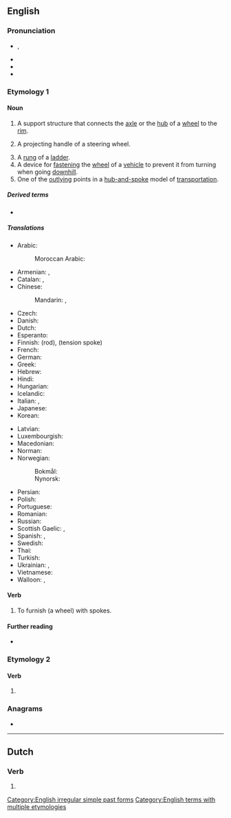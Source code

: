 {{also|spöke}}
==English==

===Pronunciation===
* {{enPR|spōk}}, {{IPA|/spəʊk/|lang=en}}
* {{audio|en-us-spoke.ogg|Audio (US)|lang=en}}
* {{rhymes|əʊk|lang=en}}
* {{hyphenation|spoke|lang=en}}

===Etymology 1===
{{etyl|ang|en}} {{m|ang|spaca}}

====Noun====
{{en-noun}}

# A support structure that connects the [[axle]] or the [[hub]] of a [[wheel]] to the [[rim]].
# {{lb|en|nautical}} A projecting handle of a steering wheel.
# A [[rung]] of a [[ladder]].
# A device for [[fasten]]ing the [[wheel]] of a [[vehicle]] to prevent it from turning when going [[downhill]].
# One of the [[outlying]] points in a [[hub-and-spoke]] model of [[transportation]].

=====Derived terms=====
* {{l|en|hub-and-spoke}}

=====Translations=====
{{trans-top|part of a wheel}}
* Arabic: {{t-needed|ar}}
*: Moroccan Arabic: {{t|ary|سلْك|m|tr=səlk}} {{qualifier|metallic}}
* Armenian: {{t+|hy|անվաճաղ}}, {{t+|hy|ճաղ}}
* Catalan: {{t+|ca|radi|m}}, {{t+|ca|raig|m}}
* Chinese:
*: Mandarin: {{t+|cmn|輻條|sc=Hani}}, {{t+|cmn|辐条|tr=fútiáo|sc=Hani}}
* Czech: {{t+|cs|paprsek|m}}
* Danish: {{t|da|ege}}
* Dutch: {{t+|nl|spaak|m|f}}
* Esperanto: {{t+|eo|spoko}}
* Finnish: {{t+|fi|puola}} (rod), {{t+|fi|pinna}} (tension spoke)
* French: {{t+|fr|rayon|m}}
* German: {{t+|de|Speiche}}
* Greek: {{t+|el|ακτίνα|f}}
* Hebrew: {{t+|he|זק|m}}
* Hindi: {{t-needed|hi}}
* Hungarian: {{t+|hu|küllő}}
* Icelandic: {{t|is|spæll|m}}
* Italian: {{t+|it|raggio}}, {{qualifier|colloquial}} {{t+|it|razzo|m}}
* Japanese: {{t|ja|スポーク|tr=supōku}}
* Korean: {{t-needed|ko}}
{{trans-mid}}
* Latvian: {{t|lv|spieķis|m}}
* Luxembourgish: {{t|lb|Speech|f}}
* Macedonian: {{t|mk|спица|f|tr=spíca}}
* Norman: {{t|nrf|rai|m}}
* Norwegian: {{t|no|trinn}}
*: Bokmål: {{t|nb|eike|m|f}}
*: Nynorsk: {{t|nn|eike|f}}
* Persian: {{t+|fa|پره|tr=pare}}
* Polish: {{t+|pl|szprycha|f}}
* Portuguese: {{t+|pt|raio|m}}
* Romanian: {{t+|ro|spiță|f}}
* Russian: {{t+|ru|спи́ца|f}}
* Scottish Gaelic: {{t|gd|bas|f}}, {{t|gd|spòg|f}}
* Spanish: {{t+|es|rayo|m}}, {{t+|es|radio|m}}
* Swedish: {{t+|sv|eker}}
* Thai: {{t-needed|th}}
* Turkish: {{t-needed|tr}}
* Ukrainian: {{t|uk|шпи́ця|f}}, {{t|uk|спи́ця|f}}
* Vietnamese: {{t+|vi|nan hoa}}
* Walloon: {{t+|wa|rai}} {{qualifier|wooden}}, {{t+|wa|reyon|m}} {{qualifier|metallic}}
{{trans-bottom}}

====Verb====
{{en-verb|spok}}

# {{lb|en|transitive}} To furnish (a wheel) with spokes.

====Further reading====
* {{pedia}}

===Etymology 2===

====Verb====
{{head|en|verb form}}

# {{en-simple past of|speak}}

===Anagrams===
* {{anagrams|en|pokes|posek}}

[[Category:English irregular simple past forms]]
[[Category:English terms with multiple etymologies]]

----

==Dutch==

===Verb===
{{nl-verb-form}}

# {{nl-verb form of|n=sg|t=pres|m=subj|spoken}}